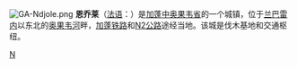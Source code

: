 [[File:GA-Ndjole.png|right]]
'''恩乔莱'''（[[法语|法语]]：'''{{lang|fr|Ndjolé}}'''）是[[加蓬|加蓬]][[中奥果韦省|中奥果韦省]]的一个城镇，位于[[兰巴雷内|兰巴雷内]]以东北的[[奥果韦河|奥果韦河]]畔，[[加蓬铁路|加蓬铁路]]和[[N2公路_(加蓬)|N2公路]]途经当地。该城是伐木基地和交通枢纽。

{{africa-geo-stub}}

[[Category:加蓬城市|N]]
